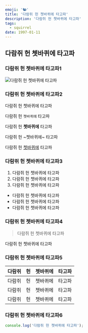 ```yaml
---
emoji: '🐿️'
title: '다람쥐 헌 쳇바퀴에 타고파'
description: '다람쥐 헌 쳇바퀴에 타고파'
tags:
  - squirrel
date: 1997-01-11
---
```


## 다람쥐 헌 쳇바퀴에 타고파

### 다람쥐 헌 쳇바퀴에 타고파1

![다람쥐 헌 쳇바퀴에 타고파](0.png '다람쥐 헌 쳇바퀴에 타고파')

### 다람쥐 헌 쳇바퀴에 타고파2

다람쥐 헌 쳇바퀴에 타고파

다람쥐 헌 `쳇바퀴에` 타고파

다람쥐 헌 **쳇바퀴에** 타고파

다람쥐 헌 ~쳇바퀴에~ 타고파

다람쥐 헌 [쳇바퀴에](https://dohyeon.dev/) 타고파

### 다람쥐 헌 쳇바퀴에 타고파3

1. 다람쥐 헌 쳇바퀴에 타고파
2. 다람쥐 헌 쳇바퀴에 타고파
3. 다람쥐 헌 쳇바퀴에 타고파

- 다람쥐 헌 쳇바퀴에 타고파
- 다람쥐 헌 쳇바퀴에 타고파
- 다람쥐 헌 쳇바퀴에 타고파

### 다람쥐 헌 쳇바퀴에 타고파4

> 다람쥐 헌 쳇바퀴에 타고파

<Callout>다람쥐 헌 쳇바퀴에 타고파</Callout>

### 다람쥐 헌 쳇바퀴에 타고파5

| 다람쥐 | 헌  | 쳇바퀴에 | 타고파 |
| ------ | --- | -------- | ------ |
| 다람쥐 | 헌  | 쳇바퀴에 | 타고파 |
| 다람쥐 | 헌  | 쳇바퀴에 | 타고파 |
| 다람쥐 | 헌  | 쳇바퀴에 | 타고파 |

### 다람쥐 헌 쳇바퀴에 타고파6

```js 다람쥐_헌_쳇바퀴에_타고파.js
console.log('다람쥐 헌 쳇바퀴에 타고파');
```

